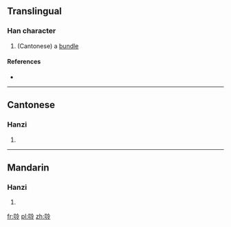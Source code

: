 ==Translingual==

===Han character===
{{Han char|rn=30|rad=口|as=07|sn=10|four=|canj=口戈一戈 (RIMI)}}

# (Cantonese) a [[bundle]]

====References====
* {{Han ref|kx=0193.051|hdz=10633.011|uh=5525|ud=21797}}

----

==Cantonese==

===Hanzi===
{{yue-hanzi|jyut=|y=lang3}}

# {{defn|lang=yue|sort=口07}}

----

==Mandarin==

===Hanzi===
{{cmn-hanzi|pin=[[léng]]|wg=}}

# {{defn|lang=cmn|sort=口07}}

[[fr:唥]]
[[pl:唥]]
[[zh:唥]]
